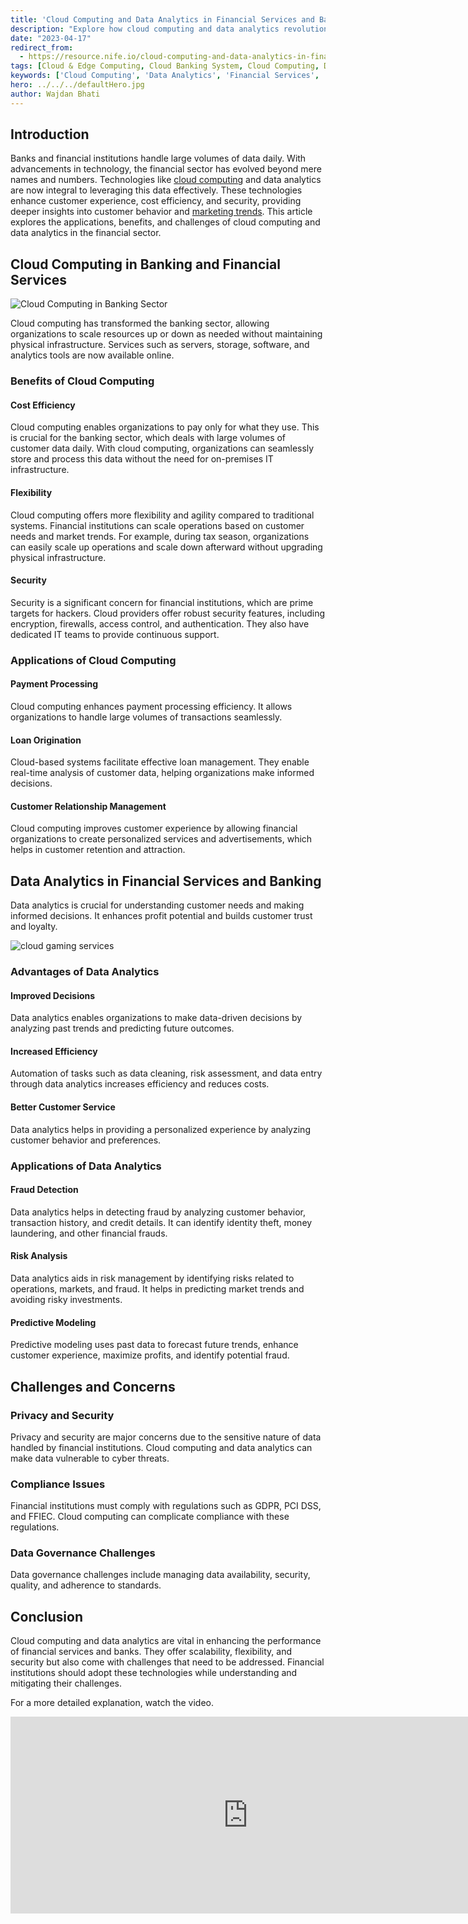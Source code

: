 ```yaml
---
title: 'Cloud Computing and Data Analytics in Financial Services and Banking'
description: "Explore how cloud computing and data analytics revolutionize the financial sector, enhancing customer experience, cost efficiency, and security."
date: "2023-04-17"
redirect_from: 
  - https://resource.nife.io/cloud-computing-and-data-analytics-in-financial-services-and-banking/
tags: [Cloud & Edge Computing, Cloud Banking System, Cloud Computing, Data Analytics, Financial Services]
keywords: ['Cloud Computing', 'Data Analytics', 'Financial Services', 'Banking', 'Cost Efficiency', 'Security', 'Customer Experience', 'Risk Analysis']
hero: ../../../defaultHero.jpg
author: Wajdan Bhati
---
```


## **Introduction**

Banks and financial institutions handle large volumes of data daily. With advancements in technology, the financial sector has evolved beyond mere names and numbers. Technologies like [cloud computing](/blog/what-is-edge-to-cloud-cloud-computing-security/) and data analytics are now integral to leveraging this data effectively. These technologies enhance customer experience, cost efficiency, and security, providing deeper insights into customer behavior and [marketing trends](/blog/latest-multi-cloud-market-trends-in-2022-2023/). This article explores the applications, benefits, and challenges of cloud computing and data analytics in the financial sector.

## **Cloud Computing in Banking and Financial Services**

![Cloud Computing in Banking Sector](https://raw.githubusercontent.com/nifetency/nife-blog-content/main/blog/img/Cloud-Computing-in-Banking-Sector-768x766.png)
<br/>



Cloud computing has transformed the banking sector, allowing organizations to scale resources up or down as needed without maintaining physical infrastructure. Services such as servers, storage, software, and analytics tools are now available online.

### **Benefits of Cloud Computing**

#### **Cost Efficiency**

Cloud computing enables organizations to pay only for what they use. This is crucial for the banking sector, which deals with large volumes of customer data daily. With cloud computing, organizations can seamlessly store and process this data without the need for on-premises IT infrastructure.

#### **Flexibility**

Cloud computing offers more flexibility and agility compared to traditional systems. Financial institutions can scale operations based on customer needs and market trends. For example, during tax season, organizations can easily scale up operations and scale down afterward without upgrading physical infrastructure.

#### **Security**

Security is a significant concern for financial institutions, which are prime targets for hackers. Cloud providers offer robust security features, including encryption, firewalls, access control, and authentication. They also have dedicated IT teams to provide continuous support.

### **Applications of Cloud Computing**

#### **Payment Processing**

Cloud computing enhances payment processing efficiency. It allows organizations to handle large volumes of transactions seamlessly.

#### **Loan Origination**

Cloud-based systems facilitate effective loan management. They enable real-time analysis of customer data, helping organizations make informed decisions.

#### **Customer Relationship Management**

Cloud computing improves customer experience by allowing financial organizations to create personalized services and advertisements, which helps in customer retention and attraction.

## **Data Analytics in Financial Services and Banking**

Data analytics is crucial for understanding customer needs and making informed decisions. It enhances profit potential and builds customer trust and loyalty.

![cloud gaming services](https://raw.githubusercontent.com/nifetency/nife-blog-content/main/blog/img/Data-Analytics-for-Financial-Services-768x439.png)
<br/>



### **Advantages of Data Analytics**

#### **Improved Decisions**

Data analytics enables organizations to make data-driven decisions by analyzing past trends and predicting future outcomes.

#### **Increased Efficiency**

Automation of tasks such as data cleaning, risk assessment, and data entry through data analytics increases efficiency and reduces costs.

#### **Better Customer Service**

Data analytics helps in providing a personalized experience by analyzing customer behavior and preferences.

### **Applications of Data Analytics**

#### **Fraud Detection**

Data analytics helps in detecting fraud by analyzing customer behavior, transaction history, and credit details. It can identify identity theft, money laundering, and other financial frauds.

#### **Risk Analysis**

Data analytics aids in risk management by identifying risks related to operations, markets, and fraud. It helps in predicting market trends and avoiding risky investments.

#### **Predictive Modeling**

Predictive modeling uses past data to forecast future trends, enhance customer experience, maximize profits, and identify potential fraud.

## **Challenges and Concerns**

### **Privacy and Security**

Privacy and security are major concerns due to the sensitive nature of data handled by financial institutions. Cloud computing and data analytics can make data vulnerable to cyber threats.

### **Compliance Issues**

Financial institutions must comply with regulations such as GDPR, PCI DSS, and FFIEC. Cloud computing can complicate compliance with these regulations.

### **Data Governance Challenges**

Data governance challenges include managing data availability, security, quality, and adherence to standards.

## **Conclusion**

Cloud computing and data analytics are vital in enhancing the performance of financial services and banks. They offer scalability, flexibility, and security but also come with challenges that need to be addressed. Financial institutions should adopt these technologies while understanding and mitigating their challenges.

For a more detailed explanation, watch the video.

<iframe width="760" height="315" src="https://www.youtube.com/embed/5Vh0qQPqOF0?si=voDJ2EEG7EG64dmi" title="YouTube video player" frameborder="0" allow="accelerometer; autoplay; clipboard-write; encrypted-media; gyroscope; picture-in-picture; web-share" referrerpolicy="strict-origin-when-cross-origin" allowfullscreen></iframe>

